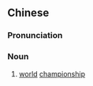 {{also|世锦赛}}
==Chinese==
{{zh-forms|s=世锦赛}}

===Pronunciation===
{{zh-pron
|m=shìjǐnsài
|c=sai3 gam2 coi3
|cat=n
}}

===Noun===
{{zh-noun}}

# [[world]] [[championship]]